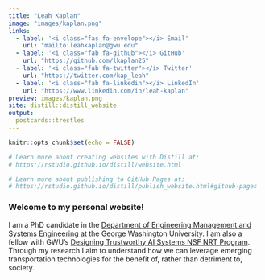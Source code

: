 ```yaml
---
title: "Leah Kaplan"
image: "images/kaplan.png"
links:
  - label: '<i class="fas fa-envelope"></i> Email'
    url: "mailto:leahkaplan@gwu.edu"
  - label: '<i class="fab fa-github"></i> GitHub'
    url: "https://github.com/lkaplan25"
  - label: '<i class="fab fa-twitter"></i> Twitter'
    url: "https://twitter.com/kap_leah"
  - label: '<i class="fab fa-linkedin"></i> LinkedIn'
    url: "https://www.linkedin.com/in/leah-kaplan"
preview: images/kaplan.png
site: distill::distill_website
output:
  postcards::trestles
---
```


```r
knitr::opts_chunk$set(echo = FALSE)

# Learn more about creating websites with Distill at:
# https://rstudio.github.io/distill/website.html

# Learn more about publishing to GitHub Pages at:
# https://rstudio.github.io/distill/publish_website.html#github-pages

```

### Welcome to my personal website!

I am a PhD candidate in the [Department of Engineering Management and Systems Engineering](http://emse.seas.gwu.edu/) at the George Washington University. I am also a fellow with GWU's [Designing Trustworthy AI Systems NSF NRT Program](https://blogs.gwu.edu/designingtrustworthyaisystems/). Through my research I aim to understand how we can leverage emerging transportation technologies for the benefit of, rather than detriment to, society. 
